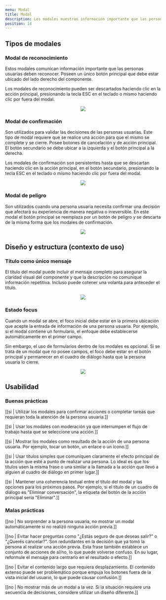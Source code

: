 ```yaml
---
menu: Modal
title: Modal
description: Los modales muestran información importante que las personas usuarias deben reconocer. Aparecen en forma de ventana sobre la interfaz y bloquean el flujo de trabajo hasta que se selecciona una acción.
position: 14
---
```


## Tipos de modales

### Modal de reconocimiento

Estos modales comunican información importante que las personas usuarias deben reconocer. Poseen un único botón principal que debe estar ubicado del lado derecho del componente.

Los modales de reconocimiento pueden ser descartados haciendo clic en la acción principal, presionando la tecla ESC en el teclado o mismo haciendo clic por fuera del modal.

<div align="center" className="mt-5">
  <img src="/componentes/modals/modal-1.png" />
</div>

### Modal de confirmación

Son utilizados para validar las decisiones de las personas usuarias. Este tipo de modal requiere que se realice una acción para que el mismo se complete y se cierre. Posee botones de cancelación y de acción principal. El botón secundario se debe ubicar a la izquierda y el botón principal a la derecha.

Los modales de confirmación son persistentes hasta que se descartan haciendo clic en la acción principal, en el botón secundario, presionando la tecla ESC en el teclado o mismo haciendo clic por fuera del modal.

<div align="center" className="mt-5">
  <img src="/componentes/modals/modal-2.png" />
</div>

### Modal de peligro

Son utilizados cuando una persona usuaria necesita confirmar una decisión que afectará su experiencia de manera negativa o irreversible. En este modal el botón principal se reemplaza por un botón de peligro y se descarta de la misma forma que los modales de confirmación.

<div align="center" className="mt-5">
  <img src="/componentes/modals/modal-3.png" />
</div>

## Diseño y estructura (contexto de uso)

### Título como único mensaje

El título del modal puede incluír el mensaje completo para asegurar la claridad visual del componente y que la descripción no comunique información repetitiva. Incluso puede cotener una volanta para anteceder el título.

<div align="center" className="mt-5">
  <img src="/componentes/modals/modal-4.png" />
</div>

### Estado focus

Cuando un modal se abre, el foco inicial debe estar en la primera ubicación que acepte la entrada de información de una persona usuaria. Por ejemplo, si el modal contiene un formulario, el enfoque debe establecerse automáticamente en el primer campo.

Sin embargo, el uso de formularios dentro de los modales es opcional. Si se trata de un modal que no posee campos, el foco debe estar en el botón principal y permanecer en el cuadro de diálogo hasta que la persona usuaria lo cierre.

<div align="center" className="mt-5">
  <img src="/componentes/modals/modal-5.png" />
</div>

## Usabilidad

### Buenas prácticas

[[si | Utilizar los modales para confirmar acciones o completar tareas que requieran toda la atención de la persona usuaria.]]

[[si | Usar los modales con moderación ya que interrumpen el flujo de trabajo hasta que se seleccione una acción.]]

[[si | Mostrar los modales como resultado de la acción de una persona usuaria. Por ejemplo, tocar un botón, un enlace o un ícono.]]

[[si | Usar títulos simples que comuniquen claramente el efecto principal de la acción que esté a punto de realizar una persona. Lo ideal es que los títulos usen la misma frase o una similar a la llamada a la acción que llevó a alguien al cuadro de diálogo en primer lugar.]]

[[si | Mantener una coherencia textual entre el título del modal y las opciones para los próximos pasos. Por ejemplo, si el título de un cuadro de diálogo es "Eliminar conversación", la etiqueta del botón de la acción principal sería "Eliminar".]]

### Malas prácticas

[[no | No sorprender a la persona usuaria, no mostrar un modal automáticamente si no realizó ninguna acción previa.]]

[[no | Evitar hacer preguntas como "¿Estás seguro de que deseas salir?" o "¿Querés cancelar?". Son redundantes en la decisión que ya tomó la persona al realizar una acción previa. Esta frase también establece un conjunto de acciones de sí/no, lo que puede volverse confuso. En su lugar, reformule el mensaje para centrarlo en el resultado o efecto.]]

[[no | Evitar el contenido largo que requiera desplazamiento. El contenido extenso puede ser problemático porque empuja los botones fuera de la vista inicial del usuario, lo que puede causar confusión.]]

[[no | No mostrar más de un modal a la vez. Si la situación requiere una secuencia de decisiones, considere utilizar un diseño diferente.]]
